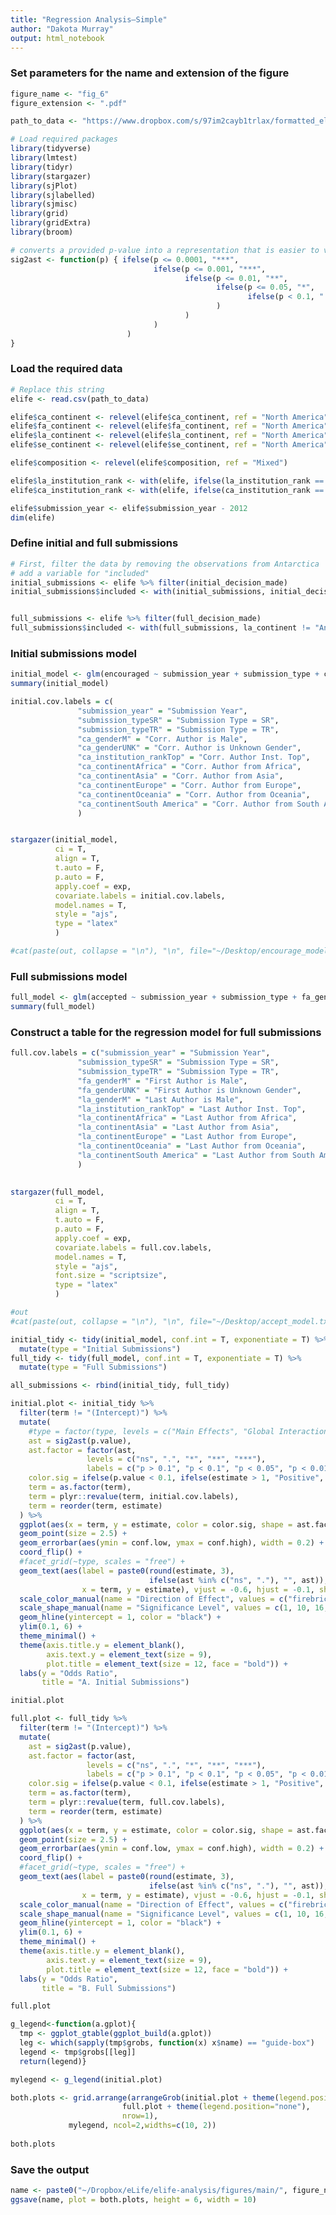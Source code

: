 ```yaml
---
title: "Regression Analysis—Simple"
author: "Dakota Murray"
output: html_notebook
---
```



### Set parameters for the name and extension of the figure
```r
figure_name <- "fig_6"
figure_extension <- ".pdf"

path_to_data <- "https://www.dropbox.com/s/97im2cayb1trlax/formatted_elife.csv?dl=1"
```

```r
# Load required packages
library(tidyverse)
library(lmtest)
library(tidyr)
library(stargazer)
library(sjPlot)
library(sjlabelled)
library(sjmisc)
library(grid)
library(gridExtra)
library(broom)

# converts a provided p-value into a representation that is easier to visualize
sig2ast <- function(p) { ifelse(p <= 0.0001, "***", 
                                ifelse(p <= 0.001, "***", 
                                       ifelse(p <= 0.01, "**", 
                                              ifelse(p <= 0.05, "*", 
                                                     ifelse(p < 0.1, ".", "ns")
                                              )
                                       )
                                )
                          )
}
```

### Load the required data
```r
# Replace this string 
elife <- read.csv(path_to_data)

elife$ca_continent <- relevel(elife$ca_continent, ref = "North America")
elife$fa_continent <- relevel(elife$fa_continent, ref = "North America")
elife$la_continent <- relevel(elife$la_continent, ref = "North America")
elife$se_continent <- relevel(elife$se_continent, ref = "North America")

elife$composition <- relevel(elife$composition, ref = "Mixed")

elife$la_institution_rank <- with(elife, ifelse(la_institution_rank == "Top", "Top", "Sandard/Unranked/Unknown"))
elife$ca_institution_rank <- with(elife, ifelse(ca_institution_rank == "Top", "Top", "Sandard/Unranked/Unknown"))

elife$submission_year <- elife$submission_year - 2012
dim(elife)
```


### Define initial and full submissions
```r
# First, filter the data by removing the observations from Antarctica 
# add a variable for "included"
initial_submissions <- elife %>% filter(initial_decision_made)
initial_submissions$included <- with(initial_submissions, initial_decision_made & ca_continent != "Antarctica" & !is.na(ca_institution_rank) & !is.na(ca_gender) & !is.na(ca_se_dist) & !is.na(se_gender))


full_submissions <- elife %>% filter(full_decision_made)
full_submissions$included <- with(full_submissions, la_continent != "Antarctica" & fa_continent != "Antarctica" & !is.na(la_gender) & la_gender != "UNK" & composition != "Uncertain" & !is.na(la_reviewer_dist) & !is.na(la_reviewer_dist_zero) & !is.na(la_institution_rank) & !is.na(la_continent) & !is.na(fa_gender))
```


### Initial submissions model
```r
initial_model <- glm(encouraged ~ submission_year + submission_type + ca_gender + ca_institution_rank + ca_continent, data = subset(initial_submissions, included), family = "binomial")
summary(initial_model)
```



```r
initial.cov.labels = c(
               "submission_year" = "Submission Year", 
               "submission_typeSR" = "Submission Type = SR", 
               "submission_typeTR" = "Submission Type = TR", 
               "ca_genderM" = "Corr. Author is Male",
               "ca_genderUNK" = "Corr. Author is Unknown Gender",
               "ca_institution_rankTop" = "Corr. Author Inst. Top",
               "ca_continentAfrica" = "Corr. Author from Africa",
               "ca_continentAsia" = "Corr. Author from Asia",
               "ca_continentEurope" = "Corr. Author from Europe",
               "ca_continentOceania" = "Corr. Author from Oceania",
               "ca_continentSouth America" = "Corr. Author from South America"
               )


stargazer(initial_model, 
          ci = T, 
          align = T,
          t.auto = F,
          p.auto = F,
          apply.coef = exp,
          covariate.labels = initial.cov.labels, 
          model.names = T,
          style = "ajs",
          type = "latex"
          )

#cat(paste(out, collapse = "\n"), "\n", file="~/Desktop/encourage_model.txt", append=F)
```


### Full submissions model
```r
full_model <- glm(accepted ~ submission_year + submission_type + fa_gender + la_gender + la_institution_rank + la_continent, data = subset(full_submissions, included), family = "binomial")
summary(full_model)
```

### Construct a table for the regression model for full submissions
```r
full.cov.labels = c("submission_year" = "Submission Year", 
               "submission_typeSR" = "Submission Type = SR", 
               "submission_typeTR" = "Submission Type = TR", 
               "fa_genderM" = "First Author is Male",
               "fa_genderUNK" = "First Author is Unknown Gender",
               "la_genderM" = "Last Author is Male",
               "la_institution_rankTop" = "Last Author Inst. Top",
               "la_continentAfrica" = "Last Author from Africa",
               "la_continentAsia" = "Last Author from Asia",
               "la_continentEurope" = "Last Author from Europe",
               "la_continentOceania" = "Last Author from Oceania",
               "la_continentSouth America" = "Last Author from South America"
               )
               

stargazer(full_model, 
          ci = T, 
          align = T, 
          t.auto = F,
          p.auto = F,
          apply.coef = exp,
          covariate.labels = full.cov.labels, 
          model.names = T,
          style = "ajs",
          font.size = "scriptsize",
          type = "latex"
          )

#out
#cat(paste(out, collapse = "\n"), "\n", file="~/Desktop/accept_model.txt", append=TRUE)
```







```r
initial_tidy <- tidy(initial_model, conf.int = T, exponentiate = T) %>%
  mutate(type = "Initial Submissions")
full_tidy <- tidy(full_model, conf.int = T, exponentiate = T) %>%
  mutate(type = "Full Submissions")

all_submissions <- rbind(initial_tidy, full_tidy)
```


```r
initial.plot <- initial_tidy %>%
  filter(term != "(Intercept)") %>%
  mutate(
    #type = factor(type, levels = c("Main Effects", "Global Interactions")),
    ast = sig2ast(p.value),
    ast.factor = factor(ast, 
                 levels = c("ns", ".", "*", "**", "***"), 
                 labels = c("p > 0.1", "p < 0.1", "p < 0.05", "p < 0.01", "p < 0.001")),
    color.sig = ifelse(p.value < 0.1, ifelse(estimate > 1, "Positive", "Negative"), "Not Signigicant"),
    term = as.factor(term),
    term = plyr::revalue(term, initial.cov.labels),
    term = reorder(term, estimate)
  ) %>%
  ggplot(aes(x = term, y = estimate, color = color.sig, shape = ast.factor)) +
  geom_point(size = 2.5) +
  geom_errorbar(aes(ymin = conf.low, ymax = conf.high), width = 0.2) +
  coord_flip() +
  #facet_grid(~type, scales = "free") +
  geom_text(aes(label = paste0(round(estimate, 3), 
                               ifelse(ast %in% c("ns", "."), "", ast)), 
                x = term, y = estimate), vjust = -0.6, hjust = -0.1, show.legend = F) +
  scale_color_manual(name = "Direction of Effect", values = c("firebrick", "grey", "blue")) +
  scale_shape_manual(name = "Significance Level", values = c(1, 10, 16, 17, 18), drop = F) +
  geom_hline(yintercept = 1, color = "black") +
  ylim(0.1, 6) +
  theme_minimal() +
  theme(axis.title.y = element_blank(),
        axis.text.y = element_text(size = 9),
        plot.title = element_text(size = 12, face = "bold")) +
  labs(y = "Odds Ratio",
       title = "A. Initial Submissions")

initial.plot 
```

```r
full.plot <- full_tidy %>%
  filter(term != "(Intercept)") %>%
  mutate(
    ast = sig2ast(p.value),
    ast.factor = factor(ast, 
                 levels = c("ns", ".", "*", "**", "***"), 
                 labels = c("p > 0.1", "p < 0.1", "p < 0.05", "p < 0.01", "p < 0.001")),
    color.sig = ifelse(p.value < 0.1, ifelse(estimate > 1, "Positive", "Negative"), "Not Signigicant"),
    term = as.factor(term),
    term = plyr::revalue(term, full.cov.labels),
    term = reorder(term, estimate)
  ) %>%
  ggplot(aes(x = term, y = estimate, color = color.sig, shape = ast.factor)) +
  geom_point(size = 2.5) +
  geom_errorbar(aes(ymin = conf.low, ymax = conf.high), width = 0.2) +
  coord_flip() +
  #facet_grid(~type, scales = "free") +
  geom_text(aes(label = paste0(round(estimate, 3), 
                               ifelse(ast %in% c("ns", "."), "", ast)), 
                x = term, y = estimate), vjust = -0.6, hjust = -0.1, show.legend = F) +
  scale_color_manual(name = "Direction of Effect", values = c("firebrick", "grey", "blue")) +
  scale_shape_manual(name = "Significance Level", values = c(1, 10, 16, 15, 18), drop = F) +
  geom_hline(yintercept = 1, color = "black") +
  ylim(0.1, 6) +
  theme_minimal() +
  theme(axis.title.y = element_blank(),
        axis.text.y = element_text(size = 9),
        plot.title = element_text(size = 12, face = "bold")) +
  labs(y = "Odds Ratio",
       title = "B. Full Submissions")

full.plot
```
  
  
```r
g_legend<-function(a.gplot){
  tmp <- ggplot_gtable(ggplot_build(a.gplot))
  leg <- which(sapply(tmp$grobs, function(x) x$name) == "guide-box")
  legend <- tmp$grobs[[leg]]
  return(legend)}

mylegend <- g_legend(initial.plot)

both.plots <- grid.arrange(arrangeGrob(initial.plot + theme(legend.position="none"),
                         full.plot + theme(legend.position="none"),
                         nrow=1),
             mylegend, ncol=2,widths=c(10, 2))
  
both.plots
```


### Save the output
```r
name <- paste0("~/Dropbox/eLife/elife-analysis/figures/main/", figure_name, figure_extension)
ggsave(name, plot = both.plots, height = 6, width = 10)
```

